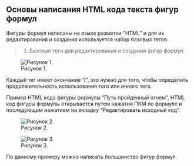 ## Основы написания HTML кода текста фигур формул

Фигуры формул написаны на языке разметки "HTML" и для их редактирования и создания используется набор базовых тегов.

>1. Базовые теги для редактирования и создания фигур формул:

![Рисунок 1.](Picture/2.jpg)

Каждый тег имеет окончание "/", это нужно для того, чтобы определить продолжительность использования того или инного тега.

Пример HTML кода фигуры формулы "Путь пройденный огнем", HTML код фигуры формулы открывается путем нажатия ПКМ по формуле и последующим нажатием на вкладку "Редактировать исходный код".

![Рисунок 2.](Picture/6.jpg)

![Рисунок 3.](Picture/1.jpg)

По данному примеру можно написать большинство фигур формул.